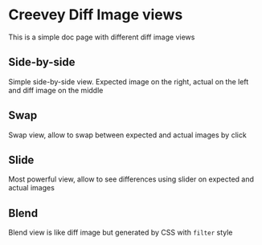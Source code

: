 
<Meta of={ImagesViews} />

# Creevey Diff Image views

This is a simple doc page with different diff image views

## Side-by-side

Simple side-by-side view. Expected image on the right, actual on the left and diff image on the middle

<Canvas of={ImagesViews.SideBySide} />

## Swap

Swap view, allow to swap between expected and actual images by click

<Canvas of={ImagesViews.Swap} />

## Slide

Most powerful view, allow to see differences using slider on expected and actual images

<Canvas of={ImagesViews.Slide} />

## Blend

Blend view is like diff image but generated by CSS with `filter` style

<Canvas of={ImagesViews.Blend} />
